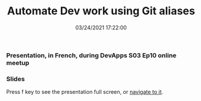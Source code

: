 ﻿---
title: 'Automate Dev work using Git aliases'
permalink: /2021/10/19/automate-dev-work-using-git-aliases/
date: 03/24/2021 17:22:00
disqusIdentifier: 20211019013205
tags: [Git, Devx]
excerpt: Presentation, in French, during DevApps S03 Ep10 online meetup
slides: https://laurentkempe.com/presentations/Automate%20Dev%20work%20using%20Git%20aliases/index.html#/
---
### Presentation, in French, during DevApps S03 Ep10 online meetup

<YouTube id="uw0rEcoZuzk" params="start=106" class="yt-width " />

### Slides

Press f key to see the presentation full screen, or [navigate to it](https://laurentkempe.com/presentations/Automate%20Dev%20work%20using%20Git%20aliases/index.html#/).

<Reveal src="https://laurentkempe.com/presentations/Automate%20Dev%20work%20using%20Git%20aliases/index.html#/" />
